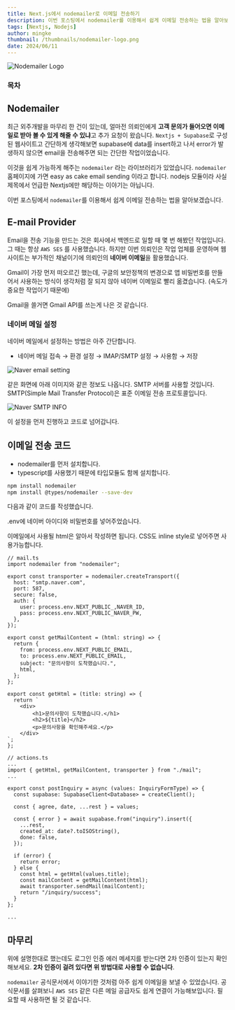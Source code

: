 ```yaml
---
title: Next.js에서 nodemailer로 이메일 전송하기
description: 이번 포스팅에서 nodemailer를 이용해서 쉽게 이메일 전송하는 법을 알아보겠습니다.
tags: [Nextjs, Nodejs]
author: mingke
thumbnail: /thumbnails/nodemailer-logo.png
date: 2024/06/11
---
```


<Image src="/thumbnails/nodemailer-logo.png" alt="Nodemailer Logo" />

### 목차

## Nodemailer

최근 외주개발을 마무리 한 건이 있는데, 얼마전 의뢰인에게 **고객 문의가 들어오면 이메일로 받아 볼 수 있게 해줄 수 있냐**고 추가 요청이 왔습니다. `Nextjs + Supabase`로 구성된 웹사이트고 간단하게 생각해보면 supabase에 data를 insert하고 나서 error가 발생하지 않으면 email을 전송해주면 되는 간단한 작업이었습니다.

이것을 쉽게 가능하게 해주는 `nodemailer` 라는 라이브러리가 있었습니다. `nodemailer` 홈페이지에 가면 easy as cake email sending 이라고 합니다. nodejs 모듈이라 사실 제목에서 언급한 Nextjs에만 해당하는 이야기는 아닙니다.

이번 포스팅에서 `nodemailer`를 이용해서 쉽게 이메일 전송하는 법을 알아보겠습니다.

## E-mail Provider

Email을 전송 기능을 만드는 것은 회사에서 백엔드로 일할 때 몇 번 해봤던 작업입니다. 그 때는 항상 `AWS SES` 를 사용했습니다. 하지만 이번 의뢰인은 작업 업체를 운영하며 웹사이트는 부가적인 채널이기에 의뢰인의 **네이버 이메일**을 활용했습니다.

Gmail이 가장 먼저 떠오르긴 했는데, 구글의 보안정책의 변경으로 앱 비밀번호를 만들어서 사용하는 방식이 생각처럼 잘 되지 않아 네이버 이메일로 빨리 옮겼습니다. (속도가 중요한 작업이기 때문에)

Gmail을 쓸거면 Gmail API를 쓰는게 나은 것 같습니다.

### 네이버 메일 설정

네이버 메일에서 설정하는 방법은 아주 간단합니다.

- 네이버 메일 접속 → 환경 설정 → IMAP/SMTP 설정 → 사용함 → 저장

<Image src="/nextjs-nodemailer/01.jpg" alt="Naver email setting" />

같은 화면에 아래 이미지와 같은 정보도 나옵니다. SMTP 서버를 사용할 것입니다. SMTP(Simple Mail Transfer Protocol)은 표준 이메일 전송 프로토콜입니다.

<Image src="/nextjs-nodemailer/02.jpg" alt="Naver SMTP INFO" />

이 설정을 먼저 진행하고 코드로 넘어갑니다.

## 이메일 전송 코드

- nodemailer를 먼저 설치합니다.
- typescript를 사용했기 때문에 타입모듈도 함께 설치합니다.

```bash
npm install nodemailer
npm install @types/nodemailer --save-dev
```

다음과 같이 코드를 작성했습니다.

.env에 네이버 아이디와 비밀번호를 넣어주었습니다.

이메일에서 사용될 html은 알아서 작성하면 됩니다. CSS도 inline style로 넣어주면 사용가능합니다.

```tsx
// mail.ts
import nodemailer from "nodemailer";

export const transporter = nodemailer.createTransport({
  host: "smtp.naver.com",
  port: 587,
  secure: false,
  auth: {
    user: process.env.NEXT_PUBLIC_,NAVER_ID,
    pass: process.env.NEXT_PUBLIC_NAVER_PW,
  },
});

export const getMailContent = (html: string) => {
  return {
    from: process.env.NEXT_PUBLIC_EMAIL,
    to: process.env.NEXT_PUBLIC_EMAIL,
    subject: "문의사항이 도착했습니다.",
    html,
  };
};

export const getHtml = (title: string) => {
  return `
    <div>
        <h1>문의사항이 도착했습니다.</h1>
        <h2>${title}</h2>
        <p>문의사항을 확인해주세요.</p>
    </div>
`;
};

// actions.ts
...
import { getHtml, getMailContent, transporter } from "./mail";
...

export const postInquiry = async (values: InquiryFormType) => {
  const supabase: SupabaseClient<Database> = createClient();

  const { agree, date, ...rest } = values;

  const { error } = await supabase.from("inquiry").insert({
    ...rest,
    created_at: date?.toISOString(),
    done: false,
  });

  if (error) {
    return error;
  } else {
    const html = getHtml(values.title);
    const mailContent = getMailContent(html);
    await transporter.sendMail(mailContent);
    return "/inquiry/success";
  }
};

...
```

## 마무리

위에 설명한대로 했는데도 로그인 인증 에러 메세지를 받는다면 2차 인증이 있는지 확인해보세요. **2차 인증이 걸려 있다면 위 방법대로 사용할 수 없습니다**.

`nodemailer` 공식문서에서 이야기한 것처럼 아주 쉽게 이메일을 보낼 수 있었습니다. 공식문서를 살펴보니 `AWS SES` 같은 다른 메일 공급자도 쉽게 연결이 가능해보입니다. 필요할 때 사용하면 될 것 같습니다.

<Link url="https://nodemailer.com/" />
